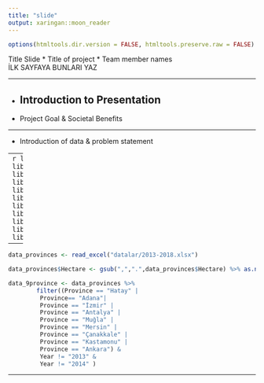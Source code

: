 ---
title: "slide"
output: xaringan::moon_reader
---

```{r setup, include=FALSE}
options(htmltools.dir.version = FALSE, htmltools.preserve.raw = FALSE)
```




Title Slide
*	Title of project
*	Team member names  
İLK SAYFAYA BUNLARI YAZ


---

*	Introduction to Presentation
---


*	Project Goal & Societal Benefits




---

 *	Introduction of data & problem statement

---
```{r, warning=F, message=F}
library(tidyverse)
library(rvest)
library(sf)
library(leaflet)
library(RColorBrewer)
library(shiny)
library(shinyjs)
library(readr)
library(readxl)
library(ggplot2)
library(tidyr)
```

---


```{r}
data_provinces <- read_excel("datalar/2013-2018.xlsx")
```

```{r, warning=F, message=F}
data_provinces$Hectare <- gsub(",",".",data_provinces$Hectare) %>% as.numeric()
```


```{r}
data_9province <- data_provinces %>%
        filter((Province == "Hatay" | 
         Province== "Adana"|
         Province == "İzmir" |
         Province == "Antalya" |
         Province == "Muğla" |
         Province == "Mersin" |
         Province == "Çanakkale" |
         Province == "Kastamonu" |
         Province == "Ankara") & 
         Year != "2013" & 
         Year != "2014" ) 
```

---